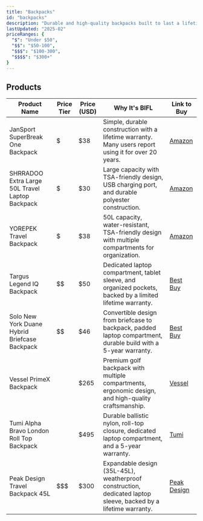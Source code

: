 ```yaml
---
title: "Backpacks"
id: "backpacks"
description: "Durable and high-quality backpacks built to last a lifetime."
lastUpdated: "2025-02"
priceRanges: {
  "$": "Under $50",
  "$$": "$50-100",
  "$$$": "$100-300",
  "$$$$": "$300+"
}
---
```


## Products

| Product Name | Price Tier | Price (USD) | Why It's BIFL | Link to Buy |
|--------------|------------|-------------|---------------|-------------|
| JanSport SuperBreak One Backpack | $ | $38 | Simple, durable construction with a lifetime warranty. Many users report using it for over 20 years. | [Amazon](https://www.amazon.com/dp/B003Q3UJJO) |
| SHRRADOO Extra Large 50L Travel Laptop Backpack | $ | $30 | Large capacity with TSA-friendly design, USB charging port, and durable polyester construction. | [Amazon](https://www.amazon.com/dp/B0747LZ74D) |
| YOREPEK Travel Backpack | $ | $38 | 50L capacity, water-resistant, TSA-friendly design with multiple compartments for organization. | [Amazon](https://www.amazon.com/dp/B07D3QP76B) |
| Targus Legend IQ Backpack | $$ | $50 | Dedicated laptop compartment, tablet sleeve, and organized pockets, backed by a limited lifetime warranty. | [Best Buy](https://www.bestbuy.com/site/targus-legend-iq-backpack-black/4674557.p?skuId=4674557) |
| Solo New York Duane Hybrid Briefcase Backpack | $$ | $46 | Convertible design from briefcase to backpack, padded laptop compartment, durable build with a 5-year warranty. | [Best Buy](https://www.bestbuy.com/site/solo-new-york-duane-hybrid-briefcase-backpack-for-15-6-laptop-gray/3972016.p?skuId=3972016) |
| Vessel PrimeX Backpack | $$$$ | $265 | Premium golf backpack with multiple compartments, ergonomic design, and high-quality craftsmanship. | [Vessel](https://vesselgolf.com/collections/backpacks) |
| Tumi Alpha Bravo London Roll Top Backpack | $$$$ | $495 | Durable ballistic nylon, roll-top closure, dedicated laptop compartment, and a 5-year warranty. | [Tumi](https://www.tumi.com/products/alpha-bravo-london-roll-top-backpack-0232388NVY) |
| Peak Design Travel Backpack 45L | $$$ | $300 | Expandable design (35L-45L), weatherproof construction, dedicated laptop sleeve, backed by a lifetime warranty. | [Peak Design](https://www.peakdesign.com/products/travel-backpack) |
